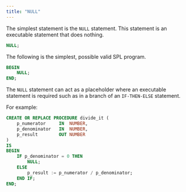 ```yaml
---
title: "NULL"
---
```


<div id="null" class="registered_link"></div>

The simplest statement is the `NULL` statement. This statement is an executable statement that does nothing.

```sql
NULL;
```

The following is the simplest, possible valid SPL program.

```sql
BEGIN
    NULL;
END;
```

The `NULL` statement can act as a placeholder where an executable statement is required such as in a branch of an `IF-THEN-ELSE` statement.

For example:

```sql
CREATE OR REPLACE PROCEDURE divide_it (
    p_numerator     IN  NUMBER,
    p_denominator   IN  NUMBER,
    p_result        OUT NUMBER
)
IS
BEGIN
    IF p_denominator = 0 THEN
        NULL;
    ELSE
        p_result := p_numerator / p_denominator;
    END IF;
END;
```
